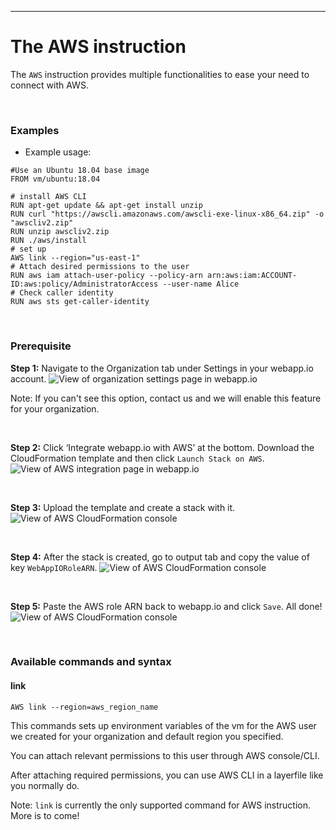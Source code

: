 ---
<div className="section-spacing"></div>

# The AWS instruction

The `AWS` instruction provides multiple functionalities to ease your need to connect with AWS.

<br />

### Examples

- Example usage:

```Layerfile
#Use an Ubuntu 18.04 base image
FROM vm/ubuntu:18.04

# install AWS CLI
RUN apt-get update && apt-get install unzip
RUN curl "https://awscli.amazonaws.com/awscli-exe-linux-x86_64.zip" -o "awscliv2.zip"
RUN unzip awscliv2.zip
RUN ./aws/install
# set up
AWS link --region="us-east-1"
# Attach desired permissions to the user
RUN aws iam attach-user-policy --policy-arn arn:aws:iam:ACCOUNT-ID:aws:policy/AdministratorAccess --user-name Alice
# Check caller identity
RUN aws sts get-caller-identity
```

<br />

### Prerequisite

**Step 1:** Navigate to the Organization tab under Settings in your webapp.io account.
![View of organization settings page in webapp.io](/docs/resources/aws_1.png)

Note: If you can't see this option, contact us and we will enable this feature for your organization.

<br />

<div className="section-spacing"></div>

**Step 2:** Click ‘Integrate webapp.io with AWS’ at the bottom. Download the CloudFormation template and then click `Launch Stack on AWS`.
![View of AWS integration page in webapp.io](/docs/resources/aws_2.png)

<br />

<div className="section-spacing"></div>

**Step 3:** Upload the template and create a stack with it.
![View of AWS CloudFormation console](/docs/resources/aws_3.png)

<br />

<div className="section-spacing"></div>

**Step 4:** After the stack is created, go to output tab and copy the value of key `WebAppIORoleARN`.
![View of AWS CloudFormation console](/docs/resources/aws_4.png)

<br />

<div className="section-spacing"></div>

**Step 5:** Paste the AWS role ARN back to webapp.io and click `Save`. All done!
![View of AWS CloudFormation console](/docs/resources/aws_5.png)

<br />

<div className="section-spacing"></div>

### Available commands and syntax

#### link

`AWS link --region=aws_region_name`

This commands sets up environment variables of the vm for the AWS user we created for your organization and default region you specified.

You can attach relevant permissions to this user through AWS console/CLI.

After attaching required permissions, you can use AWS CLI in a layerfile like you normally do.

Note: `link` is currently the only supported command for AWS instruction. More is to come!

<br />
